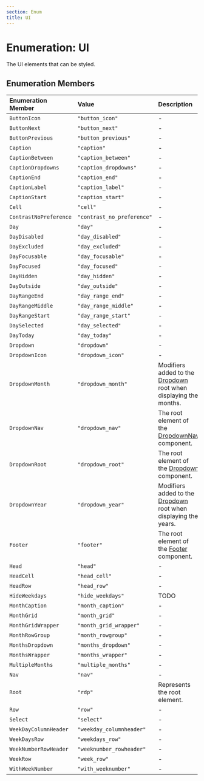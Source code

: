 ```yaml
---
section: Enum
title: UI
---
```


# Enumeration: UI

The UI elements that can be styled.

## Enumeration Members

| Enumeration Member | Value | Description |
| :------ | :------ | :------ |
| `ButtonIcon` | `"button_icon"` | - |
| `ButtonNext` | `"button_next"` | - |
| `ButtonPrevious` | `"button_previous"` | - |
| `Caption` | `"caption"` | - |
| `CaptionBetween` | `"caption_between"` | - |
| `CaptionDropdowns` | `"caption_dropdowns"` | - |
| `CaptionEnd` | `"caption_end"` | - |
| `CaptionLabel` | `"caption_label"` | - |
| `CaptionStart` | `"caption_start"` | - |
| `Cell` | `"cell"` | - |
| `ContrastNoPreference` | `"contrast_no_preference"` | - |
| `Day` | `"day"` | - |
| `DayDisabled` | `"day_disabled"` | - |
| `DayExcluded` | `"day_excluded"` | - |
| `DayFocusable` | `"day_focusable"` | - |
| `DayFocused` | `"day_focused"` | - |
| `DayHidden` | `"day_hidden"` | - |
| `DayOutside` | `"day_outside"` | - |
| `DayRangeEnd` | `"day_range_end"` | - |
| `DayRangeMiddle` | `"day_range_middle"` | - |
| `DayRangeStart` | `"day_range_start"` | - |
| `DaySelected` | `"day_selected"` | - |
| `DayToday` | `"day_today"` | - |
| `Dropdown` | `"dropdown"` | - |
| `DropdownIcon` | `"dropdown_icon"` | - |
| `DropdownMonth` | `"dropdown_month"` | Modifiers added to the [Dropdown](/docs/api/next/enumerations/UI.mdx) root when displaying the months. |
| `DropdownNav` | `"dropdown_nav"` | The root element of the [DropdownNav](/docs/api/next/enumerations/UI.mdx) component. |
| `DropdownRoot` | `"dropdown_root"` | The root element of the [Dropdown](/docs/api/next/enumerations/UI.mdx) component. |
| `DropdownYear` | `"dropdown_year"` | Modifiers added to the [Dropdown](/docs/api/next/enumerations/UI.mdx) root when displaying the years. |
| `Footer` | `"footer"` | The root element of the [Footer](/docs/api/next/enumerations/UI.mdx) component. |
| `Head` | `"head"` | - |
| `HeadCell` | `"head_cell"` | - |
| `HeadRow` | `"head_row"` | - |
| `HideWeekdays` | `"hide_weekdays"` | TODO |
| `MonthCaption` | `"month_caption"` | - |
| `MonthGrid` | `"month_grid"` | - |
| `MonthGridWrapper` | `"month_grid_wrapper"` | - |
| `MonthRowGroup` | `"month_rowgroup"` | - |
| `MonthsDropdown` | `"months_dropdown"` | - |
| `MonthsWrapper` | `"months_wrapper"` | - |
| `MultipleMonths` | `"multiple_months"` | - |
| `Nav` | `"nav"` | - |
| `Root` | `"rdp"` | Represents the root element. |
| `Row` | `"row"` | - |
| `Select` | `"select"` | - |
| `WeekDayColumnHeader` | `"weekday_columnheader"` | - |
| `WeekDaysRow` | `"weekdays_row"` | - |
| `WeekNumberRowHeader` | `"weeknumber_rowheader"` | - |
| `WeekRow` | `"week_row"` | - |
| `WithWeekNumber` | `"with_weeknumber"` | - |

